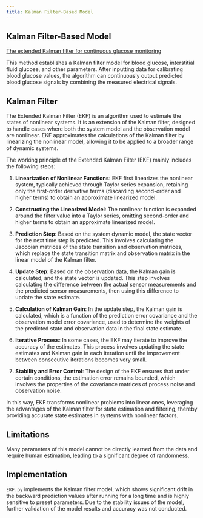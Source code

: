 ```yaml
---
title: Kalman Filter-Based Model
---
```


## Kalman Filter-Based Model

[The extended Kalman filter for continuous glucose monitoring](https://doi.org/10.1089/dia.2005.7.15)

This method establishes a Kalman filter model for blood glucose, interstitial fluid glucose, and other parameters. After inputting data for calibrating blood glucose values, the algorithm can continuously output predicted blood glucose signals by combining the measured electrical signals.

## Kalman Filter

The Extended Kalman Filter (EKF) is an algorithm used to estimate the states of nonlinear systems. It is an extension of the Kalman filter, designed to handle cases where both the system model and the observation model are nonlinear. EKF approximates the calculations of the Kalman filter by linearizing the nonlinear model, allowing it to be applied to a broader range of dynamic systems.

The working principle of the Extended Kalman Filter (EKF) mainly includes the following steps:

1. **Linearization of Nonlinear Functions**: EKF first linearizes the nonlinear system, typically achieved through Taylor series expansion, retaining only the first-order derivative terms (discarding second-order and higher terms) to obtain an approximate linearized model.

2. **Constructing the Linearized Model**: The nonlinear function is expanded around the filter value into a Taylor series, omitting second-order and higher terms to obtain an approximate linearized model.

3. **Prediction Step**: Based on the system dynamic model, the state vector for the next time step is predicted. This involves calculating the Jacobian matrices of the state transition and observation matrices, which replace the state transition matrix and observation matrix in the linear model of the Kalman filter.

4. **Update Step**: Based on the observation data, the Kalman gain is calculated, and the state vector is updated. This step involves calculating the difference between the actual sensor measurements and the predicted sensor measurements, then using this difference to update the state estimate.

5. **Calculation of Kalman Gain**: In the update step, the Kalman gain is calculated, which is a function of the prediction error covariance and the observation model error covariance, used to determine the weights of the predicted state and observation data in the final state estimate.

6. **Iterative Process**: In some cases, the EKF may iterate to improve the accuracy of the estimates. This process involves updating the state estimates and Kalman gain in each iteration until the improvement between consecutive iterations becomes very small.

7. **Stability and Error Control**: The design of the EKF ensures that under certain conditions, the estimation error remains bounded, which involves the properties of the covariance matrices of process noise and observation noise.

In this way, EKF transforms nonlinear problems into linear ones, leveraging the advantages of the Kalman filter for state estimation and filtering, thereby providing accurate state estimates in systems with nonlinear factors.

## Limitations

Many parameters of this model cannot be directly learned from the data and require human estimation, leading to a significant degree of randomness.

## Implementation

`EKF.py` implements the Kalman filter model, which shows significant drift in the backward prediction values after running for a long time and is highly sensitive to preset parameters. Due to the stability issues of the model, further validation of the model results and accuracy was not conducted.